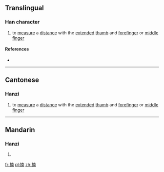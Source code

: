 ==Translingual==

===Han character===
{{Han char|rn=64|rad=手|as=09|sn=12|four=5402<sub>7</sub>|canj=手十月十 (QJBJ)|ids=⿰[[扌]][[南]]}}

# {{context|Cantonese}} to [[measure]] a [[distance]] with the [[extended]] [[thumb]] and [[forefinger]] or [[middle finger]]

====References====
* {{Han ref|kx=0441.050|dkj=12327|dj=0792.010|hdz=31913.010|uh=63C7|ud=25543|bh=D96B|bd=55659}}

----

==Cantonese==

===Hanzi===
{{yue-hanzi|jyut=[[naam3]], [[naam5]]|y=naam3, naam5}}

# to [[measure]] a [[distance]] with the [[extended]] [[thumb]] and [[forefinger]] or [[middle finger]]

----

==Mandarin==

===Hanzi===
{{cmn-hanzi|pin=[[nǎn]] ([[nan3]])|wg=nan<sup>3</sup>}}

# {{defn|lang=cmn|sort=手09}}

[[fr:揇]]
[[pl:揇]]
[[zh:揇]]